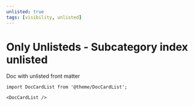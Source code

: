 ```yaml
---
unlisted: true
tags: [visibility, unlisted]
---
```


# Only Unlisteds - Subcategory index unlisted

Doc with unlisted front matter

```mdx-code-block
import DocCardList from '@theme/DocCardList';

<DocCardList />
```
